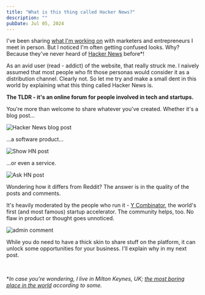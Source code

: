 ---
title: "What is this thing called Hacker News?"
description: ""
pubDate: Jul 05, 2024
---

I've been sharing [what I'm working on](/) with marketers and entrepreneurs I meet in person. But I noticed I'm often getting confused looks. Why? Because they've never heard of [Hacker News](https://news.ycombinator.com/) before\*!

As an avid user (read - addict) of the website, that really struck me. I naively assumed that most people who fit those personas would consider it as a distribution channel. Clearly not. So let me try and make a small dent in this world by explaining what this thing called Hacker News is.

**The TLDR - it's an online forum for people involved in tech and startups.**

You're more than welcome to share whatever you've created. Whether it's a blog post...

![Hacker News blog post](./hn-blog-post.webp)

...a software product...

![Show HN post](./show-hn-post.webp)

...or even a service.

![Ask HN post](./ask-hn-post.webp)

Wondering how it differs from Reddit? The answer is in the quality of the posts and comments.

It's heavily moderated by the people who run it - [Y Combinator](https://www.ycombinator.com/), the world's first (and most famous) startup accelerator. The community helps, too. No flaw in product or thought goes unnoticed.

![admin comment](./admin.webp)

While you do need to have a thick skin to share stuff on the platform, it can unlock some opportunities for your business.
I'll explain why in my next post.

<br />

\*_In case you're wondering, I live in Milton Keynes, UK; [the most boring place in the world](https://x.com/NetflixUK/status/1506962123854913536) according to some._
